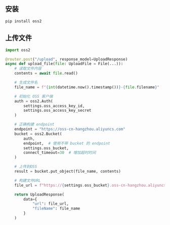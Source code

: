 ## 安装

```
pip install oss2
```


## 上传文件

```python
import oss2

@router.post("/upload", response_model=UploadResponse)
async def upload_file(file: UploadFile = File(...)):
    # 读取文件内容
    contents = await file.read()

    # 生成文件名
    file_name = f"{int(datetime.now().timestamp())}-{file.filename}"

    # 初始化 OSS 客户端
    auth = oss2.Auth(
        settings.oss_access_key_id,
        settings.oss_access_key_secret
    )

    # 正确构建 endpoint
    endpoint = "https://oss-cn-hangzhou.aliyuncs.com"
    bucket = oss2.Bucket(
        auth,
        endpoint,  # 使用不带 bucket 的 endpoint
        settings.oss_bucket,
        connect_timeout=30  # 增加超时时间
    )

    # 上传到OSS
    result = bucket.put_object(file_name, contents)

    # 构建文件URL
    file_url = f"https://{settings.oss_bucket}.oss-cn-hangzhou.aliyuncs.com/{file_name}"

    return UploadResponse(
        data={
            "url": file_url,
            "fileName": file_name
        }
    )
```
